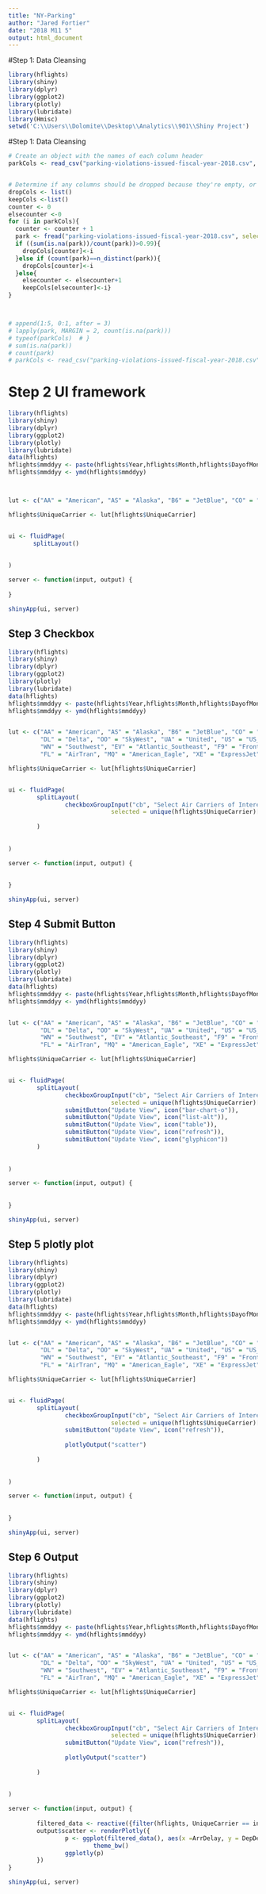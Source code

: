 ---
title: "NY-Parking"
author: "Jared Fortier"
date: "2018 M11 5"
output: html_document
---

#Step 1: Data Cleansing 
```{r step1_data_cleansing}
library(hflights)
library(shiny)
library(dplyr)
library(ggplot2)
library(plotly)
library(lubridate)
library(Hmisc)
setwd('C:\\Users\\Dolomite\\Desktop\\Analytics\\901\\Shiny Project')

```

#Step 1: Data Cleansing 
```{r step1_data_cleansing}

# Create an object with the names of each column header 
parkCols <- read_csv("parking-violations-issued-fiscal-year-2018.csv", n_max = 1, col_names=FALSE)


# Determine if any columns should be dropped because they're empty, or do not provide info. Define the remaining columns
dropCols <- list()
keepCols <-list()
counter <- 0
elsecounter <-0
for (i in parkCols){
  counter <- counter + 1
  park <- fread("parking-violations-issued-fiscal-year-2018.csv", select = i, nrows = 5000)
  if ((sum(is.na(park))/count(park))>0.99){
    dropCols[counter]<-i
  }else if (count(park)==n_distinct(park)){
    dropCols[counter]<-i
  }else{
    elsecounter <- elsecounter+1
    keepCols[elsecounter]<-i}
} 



# append(1:5, 0:1, after = 3)
# lapply(park, MARGIN = 2, count(is.na(park)))
# typeof(parkCols)  # }
# sum(is.na(park))
# count(park)
# parkCols <- read_csv("parking-violations-issued-fiscal-year-2018.csv", n_max = 1, col_names=FALSE)
```


# Step 2 UI framework
```{r UI_frameowrk}
library(hflights)
library(shiny)
library(dplyr)
library(ggplot2)
library(plotly)
library(lubridate)
data(hflights)
hflights$mmddyy <- paste(hflights$Year,hflights$Month,hflights$DayofMonth, sep = "-")
hflights$mmddyy <- ymd(hflights$mmddyy)



lut <- c("AA" = "American", "AS" = "Alaska", "B6" = "JetBlue", "CO" = "Continental", "DL" = "Delta", "OO" = "SkyWest", "UA" = "United", "US" = "US_Airways", "WN" = "Southwest", "EV" = "Atlantic_Southeast", "F9" = "Frontier", "FL" = "AirTran", "MQ" = "American_Eagle", "XE" = "ExpressJet", "YV" = "Mesa")

hflights$UniqueCarrier <- lut[hflights$UniqueCarrier]


ui <- fluidPage(
       splitLayout()
        
  
)

server <- function(input, output) {
  
}

shinyApp(ui, server)

```


## Step 3 Checkbox 
```{r check_box}
library(hflights)
library(shiny)
library(dplyr)
library(ggplot2)
library(plotly)
library(lubridate)
data(hflights)
hflights$mmddyy <- paste(hflights$Year,hflights$Month,hflights$DayofMonth, sep = "-")
hflights$mmddyy <- ymd(hflights$mmddyy)


lut <- c("AA" = "American", "AS" = "Alaska", "B6" = "JetBlue", "CO" = "Continental", 
         "DL" = "Delta", "OO" = "SkyWest", "UA" = "United", "US" = "US_Airways", 
         "WN" = "Southwest", "EV" = "Atlantic_Southeast", "F9" = "Frontier", 
         "FL" = "AirTran", "MQ" = "American_Eagle", "XE" = "ExpressJet", "YV" = "Mesa")

hflights$UniqueCarrier <- lut[hflights$UniqueCarrier]


ui <- fluidPage(
        splitLayout(  
                checkboxGroupInput("cb", "Select Air Carriers of Interest", choices = unique(hflights$UniqueCarrier), 
                             selected = unique(hflights$UniqueCarrier)[1],inline = FALSE)
                
        )
        
  
)

server <- function(input, output) {
  
        
}

shinyApp(ui, server)
```

## Step 4 Submit Button 
```{r update_view}
library(hflights)
library(shiny)
library(dplyr)
library(ggplot2)
library(plotly)
library(lubridate)
data(hflights)
hflights$mmddyy <- paste(hflights$Year,hflights$Month,hflights$DayofMonth, sep = "-")
hflights$mmddyy <- ymd(hflights$mmddyy)


lut <- c("AA" = "American", "AS" = "Alaska", "B6" = "JetBlue", "CO" = "Continental", 
         "DL" = "Delta", "OO" = "SkyWest", "UA" = "United", "US" = "US_Airways", 
         "WN" = "Southwest", "EV" = "Atlantic_Southeast", "F9" = "Frontier", 
         "FL" = "AirTran", "MQ" = "American_Eagle", "XE" = "ExpressJet", "YV" = "Mesa")

hflights$UniqueCarrier <- lut[hflights$UniqueCarrier]


ui <- fluidPage(
        splitLayout(  
                checkboxGroupInput("cb", "Select Air Carriers of Interest", choices = unique(hflights$UniqueCarrier), 
                             selected = unique(hflights$UniqueCarrier)[1],inline = FALSE),
                submitButton("Update View", icon("bar-chart-o")),
                submitButton("Update View", icon("list-alt")),
                submitButton("Update View", icon("table")),
                submitButton("Update View", icon("refresh")),
                submitButton("Update View", icon("glyphicon"))
        )
        
  
)

server <- function(input, output) {
  
       
}

shinyApp(ui, server)
```


## Step 5 plotly plot 
```{r check_box}
library(hflights)
library(shiny)
library(dplyr)
library(ggplot2)
library(plotly)
library(lubridate)
data(hflights)
hflights$mmddyy <- paste(hflights$Year,hflights$Month,hflights$DayofMonth, sep = "-")
hflights$mmddyy <- ymd(hflights$mmddyy)


lut <- c("AA" = "American", "AS" = "Alaska", "B6" = "JetBlue", "CO" = "Continental", 
         "DL" = "Delta", "OO" = "SkyWest", "UA" = "United", "US" = "US_Airways", 
         "WN" = "Southwest", "EV" = "Atlantic_Southeast", "F9" = "Frontier", 
         "FL" = "AirTran", "MQ" = "American_Eagle", "XE" = "ExpressJet", "YV" = "Mesa")

hflights$UniqueCarrier <- lut[hflights$UniqueCarrier]


ui <- fluidPage(
        splitLayout(  
                checkboxGroupInput("cb", "Select Air Carriers of Interest", choices = unique(hflights$UniqueCarrier), 
                             selected = unique(hflights$UniqueCarrier)[1],inline = FALSE),
                submitButton("Update View", icon("refresh")),
                
                plotlyOutput("scatter")
                
        )
        
  
)

server <- function(input, output) {
  
        
}

shinyApp(ui, server)
```


## Step 6 Output 
```{r check_box}
library(hflights)
library(shiny)
library(dplyr)
library(ggplot2)
library(plotly)
library(lubridate)
data(hflights)
hflights$mmddyy <- paste(hflights$Year,hflights$Month,hflights$DayofMonth, sep = "-")
hflights$mmddyy <- ymd(hflights$mmddyy)


lut <- c("AA" = "American", "AS" = "Alaska", "B6" = "JetBlue", "CO" = "Continental", 
         "DL" = "Delta", "OO" = "SkyWest", "UA" = "United", "US" = "US_Airways", 
         "WN" = "Southwest", "EV" = "Atlantic_Southeast", "F9" = "Frontier", 
         "FL" = "AirTran", "MQ" = "American_Eagle", "XE" = "ExpressJet", "YV" = "Mesa")

hflights$UniqueCarrier <- lut[hflights$UniqueCarrier]


ui <- fluidPage(
        splitLayout(  
                checkboxGroupInput("cb", "Select Air Carriers of Interest", choices = unique(hflights$UniqueCarrier), 
                             selected = unique(hflights$UniqueCarrier)[1],inline = FALSE),
                submitButton("Update View", icon("refresh")),
                
                plotlyOutput("scatter")
                
        )
        
  
)

server <- function(input, output) {
  
        filtered_data <- reactive({filter(hflights, UniqueCarrier == input$cb)})
        output$scatter <- renderPlotly({
                p <- ggplot(filtered_data(), aes(x =ArrDelay, y = DepDelay,color=UniqueCarrier ))+geom_point()+
                        theme_bw()
                ggplotly(p)
        })
}

shinyApp(ui, server)
```
